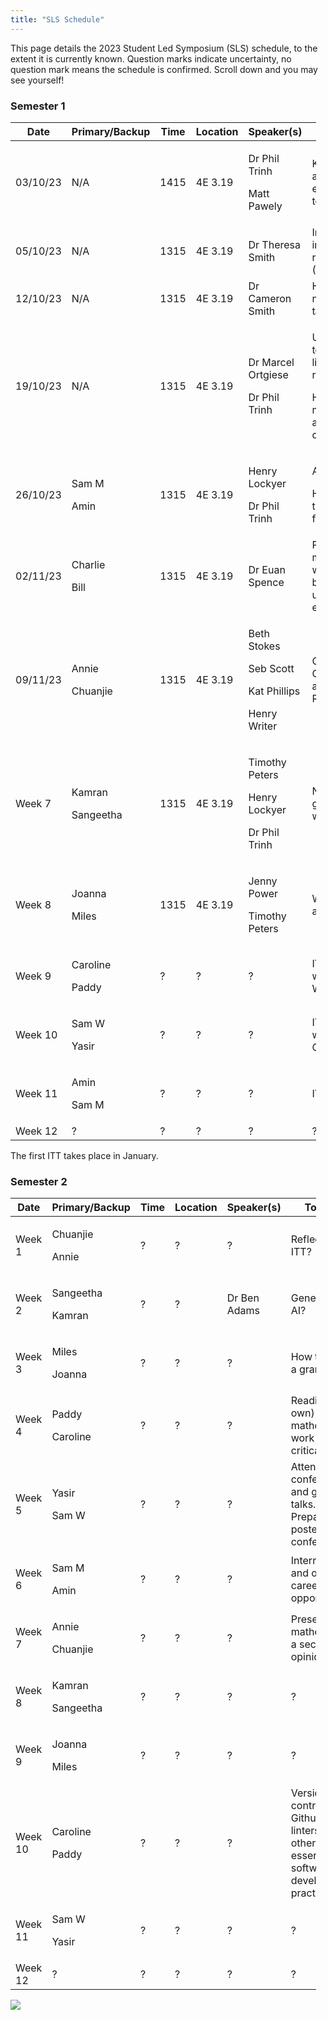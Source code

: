 ```yaml
---
title: "SLS Schedule"
---
```


This page details the 2023 Student Led Symposium (SLS) schedule, to the extent it is currently known. Question marks indicate uncertainty, no question mark means the schedule is confirmed. Scroll down and you may see yourself!

### Semester 1

+----------+----------------+-------+----------+--------------------+----------------------------------------------------------------------------+
| Date     | Primary/Backup | Time  | Location | Speaker(s)         | Topic(s)                                                                   |
+==========+================+=======+==========+====================+============================================================================+
| 03/10/23 | N/A            | 1415  | 4E 3.19  | Dr Phil Trinh      | Key dates. Doing a PhD- what to expect, and what to be aware of.           |
|          |                |       |          |                    |                                                                            |
|          |                |       |          | Matt Pawely        |                                                                            |
+----------+----------------+-------+----------+--------------------+----------------------------------------------------------------------------+
| 05/10/23 | N/A            | 1315  | 4E 3.19  | Dr Theresa Smith   | Introduction to interdisciplinary research projects (IRPs).                |
+----------+----------------+-------+----------+--------------------+----------------------------------------------------------------------------+
| 12/10/23 | N/A            | 1315  | 4E 3.19  | Dr Cameron Smith   | How to give (and not give) a good talk.                                    |
+----------+----------------+-------+----------+--------------------+----------------------------------------------------------------------------+
| 19/10/23 | N/A            | 1315  | 4E 3.19  | Dr Marcel Ortgiese | Useful software tools. Useful literature research tools.                   |
|          |                |       |          |                    |                                                                            |
|          |                |       |          | Dr Phil Trinh      | Hosting seminars, networking, and asking the right questions               |
+----------+----------------+-------+----------+--------------------+----------------------------------------------------------------------------+
| 26/10/23 | Sam M          | 1315  | 4E 3.19  | Henry Lockyer      | All things LaTeX.                                                          |
|          |                |       |          |                    |                                                                            |
|          | Amin           |       |          | Dr Phil Trinh      | How to use your training support fund.                                     |
+----------+----------------+-------+----------+--------------------+----------------------------------------------------------------------------+
| 02/11/23 | Charlie        | 1315  | 4E 3.19  | Dr Euan Spence     | Producing mathematical writing that will be read, understood, and enjoyed. |
|          |                |       |          |                    |                                                                            |
|          | Bill           |       |          |                    |                                                                            |
+----------+----------------+-------+----------+--------------------+----------------------------------------------------------------------------+
| 09/11/23 | Annie          | 1315  | 4E 3.19  | Beth Stokes        | Outreach, Maths Communication, and Behind the Research.                    |
|          |                |       |          |                    |                                                                            |
|          | Chuanjie       |       |          | Seb Scott          |                                                                            |
|          |                |       |          |                    |                                                                            |
|          |                |       |          | Kat Phillips       |                                                                            |
|          |                |       |          |                    |                                                                            |
|          |                |       |          | Henry Writer       |                                                                            |
+----------+----------------+-------+----------+--------------------+----------------------------------------------------------------------------+
| Week 7   | Kamran         | 1315  | 4E 3.19  | Timothy Peters     | Nimbus and getting the HPC working.                                        |
|          |                |       |          |                    |                                                                            |
|          | Sangeetha      |       |          | Henry Lockyer      |                                                                            |
|          |                |       |          |                    |                                                                            |
|          |                |       |          | Dr Phil Trinh      |                                                                            |
+----------+----------------+-------+----------+--------------------+----------------------------------------------------------------------------+
| Week 8   | Joanna         | 1315  | 4E 3.19  | Jenny Power        | What to do during an ITT.                                                  |
|          |                |       |          |                    |                                                                            |
|          | Miles          |       |          | Timothy Peters     |                                                                            |
+----------+----------------+-------+----------+--------------------+----------------------------------------------------------------------------+
| Week 9   | Caroline       | ?     | ?        | ?                  | ITT preparation with Wessex Water.                                         |
|          |                |       |          |                    |                                                                            |
|          | Paddy          |       |          |                    |                                                                            |
+----------+----------------+-------+----------+--------------------+----------------------------------------------------------------------------+
| Week 10  | Sam W          | ?     | ?        | ?                  | ITT preparation with CameraForensics.                                      |
|          |                |       |          |                    |                                                                            |
|          | Yasir          |       |          |                    |                                                                            |
+----------+----------------+-------+----------+--------------------+----------------------------------------------------------------------------+
| Week 11  | Amin           | ?     | ?        | ?                  | ITT journal club.                                                          |
|          |                |       |          |                    |                                                                            |
|          | Sam M          |       |          |                    |                                                                            |
+----------+----------------+-------+----------+--------------------+----------------------------------------------------------------------------+
| Week 12  | ?              | ?     | ?        | ?                  | ?                                                                          |
+----------+----------------+-------+----------+--------------------+----------------------------------------------------------------------------+

The first ITT takes place in January.

### Semester 2

+---------+----------------+------+----------+--------------+-------------------------------------------------------------------------------------------+
| Date    | Primary/Backup | Time | Location | Speaker(s)   | Topic(s)                                                                                  |
+=========+================+======+==========+==============+===========================================================================================+
| Week 1  | Chuanjie       | ?    | ?        | ?            | Reflecting on ITT?                                                                        |
|         |                |      |          |              |                                                                                           |
|         | Annie          |      |          |              |                                                                                           |
+---------+----------------+------+----------+--------------+-------------------------------------------------------------------------------------------+
| Week 2  | Sangeetha      | ?    | ?        | Dr Ben Adams | Generative AI?                                                                            |
|         |                |      |          |              |                                                                                           |
|         | Kamran         |      |          |              |                                                                                           |
+---------+----------------+------+----------+--------------+-------------------------------------------------------------------------------------------+
| Week 3  | Miles          | ?    | ?        | ?            | How to write a grant?                                                                     |
|         |                |      |          |              |                                                                                           |
|         | Joanna         |      |          |              |                                                                                           |
+---------+----------------+------+----------+--------------+-------------------------------------------------------------------------------------------+
| Week 4  | Paddy          | ?    | ?        | ?            | Reading (your own) mathematical work critically?                                          |
|         |                |      |          |              |                                                                                           |
|         | Caroline       |      |          |              |                                                                                           |
+---------+----------------+------+----------+--------------+-------------------------------------------------------------------------------------------+
| Week 5  | Yasir          | ?    | ?        | ?            | Attending conferences and giving talks. Preparing a poster for a conference?              |
|         |                |      |          |              |                                                                                           |
|         | Sam W          |      |          |              |                                                                                           |
+---------+----------------+------+----------+--------------+-------------------------------------------------------------------------------------------+
| Week 6  | Sam M          | ?    | ?        | ?            | Internships and other career opportunities?                                               |
|         |                |      |          |              |                                                                                           |
|         | Amin           |      |          |              |                                                                                           |
+---------+----------------+------+----------+--------------+-------------------------------------------------------------------------------------------+
| Week 7  | Annie          | ?    | ?        | ?            | Presenting mathematics, a second opinion?                                                 |
|         |                |      |          |              |                                                                                           |
|         | Chuanjie       |      |          |              |                                                                                           |
+---------+----------------+------+----------+--------------+-------------------------------------------------------------------------------------------+
| Week 8  | Kamran         | ?    | ?        | ?            | ?                                                                                         |
|         |                |      |          |              |                                                                                           |
|         | Sangeetha      |      |          |              |                                                                                           |
+---------+----------------+------+----------+--------------+-------------------------------------------------------------------------------------------+
| Week 9  | Joanna         | ?    | ?        | ?            | ?                                                                                         |
|         |                |      |          |              |                                                                                           |
|         | Miles          |      |          |              |                                                                                           |
+---------+----------------+------+----------+--------------+-------------------------------------------------------------------------------------------+
| Week 10 | Caroline       | ?    | ?        | ?            | Version control with Github, linters, and other essential software development practices? |
|         |                |      |          |              |                                                                                           |
|         | Paddy          |      |          |              |                                                                                           |
+---------+----------------+------+----------+--------------+-------------------------------------------------------------------------------------------+
| Week 11 | Sam W          | ?    | ?        | ?            | ?                                                                                         |
|         |                |      |          |              |                                                                                           |
|         | Yasir          |      |          |              |                                                                                           |
+---------+----------------+------+----------+--------------+-------------------------------------------------------------------------------------------+
| Week 12 | ?              | ?    | ?        | ?            | ?                                                                                         |
+---------+----------------+------+----------+--------------+-------------------------------------------------------------------------------------------+

![](cohort10.jpeg){fig-align="center"}

